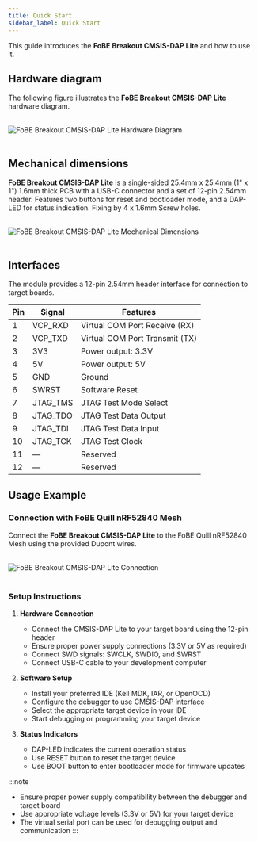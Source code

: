 ```yaml
---
title: Quick Start
sidebar_label: Quick Start
---
```


This guide introduces the **FoBE Breakout CMSIS-DAP Lite** and how to use it.

## Hardware diagram

The following figure illustrates the **FoBE Breakout CMSIS-DAP Lite** hardware diagram.

<br/>
<div style={{ textAlign: 'center' }}>
  <img src="/img/products/f2211-r1a.digram.png" alt="FoBE Breakout CMSIS-DAP Lite Hardware Diagram" style={{ width: '80%', height: 'auto' }} />
</div>
<br/>

## Mechanical dimensions

**FoBE Breakout CMSIS-DAP Lite** is a single-sided 25.4mm x 25.4mm (1" x 1") 1.6mm thick PCB with a USB-C connector and a set of 12-pin 2.54mm header. Features two buttons for reset and bootloader mode, and a DAP-LED for status indication. Fixing by 4 x 1.6mm Screw holes.

<br/>
<div style={{ textAlign: 'center' }}>
  <img src="/img/products/f2211-r1a.dimensions.png" alt="FoBE Breakout CMSIS-DAP Lite Mechanical Dimensions" style={{ width: '80%', height: 'auto' }} />
</div>
<br/>

## Interfaces

The module provides a 12-pin 2.54mm header interface for connection to target boards.

|Pin |Signal |Features |
|----|-------|---------|
|1 |VCP_RXD |Virtual COM Port Receive (RX) |
|2 |VCP_TXD |Virtual COM Port Transmit (TX) |
|3 |3V3 |Power output: 3.3V |
|4 |5V |Power output: 5V |
|5 |GND |Ground |
|6 |SWRST |Software Reset |
|7 |JTAG_TMS |JTAG Test Mode Select |
|8 |JTAG_TDO |JTAG Test Data Output |
|9 |JTAG_TDI |JTAG Test Data Input |
|10 |JTAG_TCK |JTAG Test Clock |
|11 |— |Reserved |
|12 |— |Reserved |

## Usage Example

### Connection with FoBE Quill nRF52840 Mesh

Connect the **FoBE Breakout CMSIS-DAP Lite** to the FoBE Quill nRF52840 Mesh using the provided Dupont wires.

<br/>
<div style={{ textAlign: 'center' }}>
  <img src="/img/products/f2211-r1a.connection.png" alt="FoBE Breakout CMSIS-DAP Lite Connection" style={{ width: '80%', height: 'auto' }} />
</div>
<br/>

### Setup Instructions

1. **Hardware Connection**
   - Connect the CMSIS-DAP Lite to your target board using the 12-pin header
   - Ensure proper power supply connections (3.3V or 5V as required)
   - Connect SWD signals: SWCLK, SWDIO, and SWRST
   - Connect USB-C cable to your development computer

2. **Software Setup**
   - Install your preferred IDE (Keil MDK, IAR, or OpenOCD)
   - Configure the debugger to use CMSIS-DAP interface
   - Select the appropriate target device in your IDE
   - Start debugging or programming your target device

3. **Status Indicators**
   - DAP-LED indicates the current operation status
   - Use RESET button to reset the target device
   - Use BOOT button to enter bootloader mode for firmware updates

:::note
- Ensure proper power supply compatibility between the debugger and target board
- Use appropriate voltage levels (3.3V or 5V) for your target device
- The virtual serial port can be used for debugging output and communication
:::